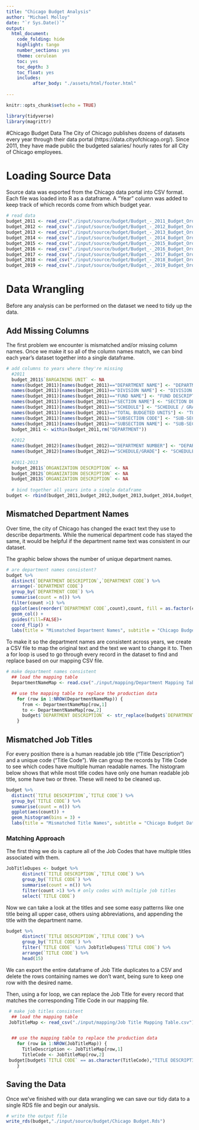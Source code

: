```yaml
---
title: "Chicago Budget Analysis"
author: "Michael Molloy"
date: "`r Sys.Date()`"
output:
  html_document:
    code_folding: hide
    highlight: tango
    number_sections: yes
    theme: cerulean
    toc: yes
    toc_depth: 3
    toc_float: yes
    includes:
          after_body: "./assets/html/footer.html"
    
---
```


```r
knitr::opts_chunk$set(echo = TRUE)
```
```r
library(tidyverse)
library(magrittr)
```
#Chicago Budget Data 
The City of Chicago publishes dozens of datasets every year through their data portal (https://data.cityofchicago.org/).  Since 2011, they have made public the budgeted salaries/ hourly rates for all City of Chicago employees.

# Loading Source Data
Source data was exported from the Chicago data portal into CSV format. Each file was loaded into R as a dataframe. A "Year" column was added to keep track of which records come from which budget year. 

```r
# read data
budget_2011 <- read_csv("./input/source/budget/Budget_-_2011_Budget_Ordinance_-_Positions_and_Salaries.csv") %>% mutate(YEAR = 2011)
budget_2012 <- read_csv("./input/source/budget/Budget_-_2012_Budget_Ordinance_-_Positions_and_Salaries.csv") %>% mutate(YEAR = 2012)
budget_2013 <- read_csv("./input/source/budget/Budget_-_2013_Budget_Ordinance_-_Positions_and_Salaries.csv") %>% mutate(YEAR = 2013)
budget_2014 <- read_csv("./input/source/budget/Budget_-_2014_Budget_Ordinance_-_Positions_and_Salaries.csv") %>% mutate(YEAR = 2014)
budget_2015 <- read_csv("./input/source/budget/Budget_-_2015_Budget_Ordinance_-_Positions_and_Salaries.csv") %>% mutate(YEAR = 2015)
budget_2016 <- read_csv("./input/source/budget/Budget_-_2016_Budget_Ordinance_-_Positions_and_Salaries.csv") %>% mutate(YEAR = 2016)
budget_2017 <- read_csv("./input/source/budget/Budget_-_2017_Budget_Ordinance_-_Positions_and_Salaries.csv") %>% mutate(YEAR = 2017)
budget_2018 <- read_csv("./input/source/budget/Budget_-_2018_Budget_Ordinance_-_Positions_and_Salaries.csv") %>% mutate(YEAR = 2018)
budget_2019 <- read_csv("./input/source/budget/Budget_-_2019_Budget_Ordinance_-_Positions_and_Salaries.csv") %>% mutate(YEAR = 2019)
```

# Data Wrangling
Before any analysis can be performed on the dataset we need to tidy up the data. 

## Add Missing Columns
The first problem we encounter is mismatched and/or missing column names. Once we make it so all of the column names match, we can bind each year's dataset together into a single dataframe.

```r
# add columns to years where they're missing
  #2011
  budget_2011$`BARGAINING UNIT` <- NA
  names(budget_2011)[names(budget_2011)=="DEPARTMENT NAME"] <- "DEPARTMENT DESCRIPTION"
  names(budget_2011)[names(budget_2011)=="DIVISION NAME"] <- "DIVISION DESCRIPTION"
  names(budget_2011)[names(budget_2011)=="FUND NAME"] <- "FUND DESCRIPTION"
  names(budget_2011)[names(budget_2011)=="SECTION NAME"] <- "SECTION DESCRIPTION"
  names(budget_2011)[names(budget_2011)=="SCHEDULE"] <- "SCHEDULE / GRADE"
  names(budget_2011)[names(budget_2011)=="TOTAL BUDGETED UNITS"] <- "TOTAL BUDGETED UNIT"
  names(budget_2011)[names(budget_2011)=="SUBSECTION CODE"] <- "SUB-SECTION CODE"
  names(budget_2011)[names(budget_2011)=="SUBSECTION NAME"] <- "SUB-SECTION DESCRIPTION"
  budget_2011 <- within(budget_2011,rm("DEPARTMENT"))
  
  #2012
  names(budget_2012)[names(budget_2012)=="DEPARTMENT NUMBER"] <- "DEPARTMENT CODE"
  names(budget_2012)[names(budget_2012)=="SCHEDULE/GRADE"] <- "SCHEDULE / GRADE"
  
  #2011-2013
  budget_2011$`ORGANIZATION DESCRIPTION` <- NA
  budget_2012$`ORGANIZATION DESCRIPTION` <- NA
  budget_2013$`ORGANIZATION DESCRIPTION` <- NA
  
  # bind together all years into a single dataframe
budget <- rbind(budget_2011,budget_2012,budget_2013,budget_2014,budget_2015,budget_2016,budget_2017,budget_2018,budget_2019)

```

## Mismatched Department Names
Over time, the city of Chicago has changed the exact text they use to describe departments.  While the numerical department code has stayed the same, it would be helpful if the department name text was consistent in our dataset. 

The graphic below shows the number of unique department names. 

```r
# are department names consistent?
budget %>% 
  distinct(`DEPARTMENT DESCRIPTION`,`DEPARTMENT CODE`) %>% 
  arrange(-`DEPARTMENT CODE`)
  group_by(`DEPARTMENT CODE`) %>% 
  summarise(count = n()) %>% 
  filter(count >1) %>% 
  ggplot(aes(reorder(`DEPARTMENT CODE`,count),count, fill = as.factor(count))) +
  geom_col() +
  guides(fill=FALSE)+
  coord_flip() + 
  labs(title = "Mismatched Department Names", subtitle = "Chicago Budget Data 2011-2019", x= "Department Code",y="# of Department Names")
```

To make it so the department names are consistent across years, we create a CSV file to map the original text and the text we want to change it to. Then a for loop is used to go through every record in the dataset to find and replace based on our mapping CSV file.

```r
# make department names consistent
  ## load the mapping table
  DepartmentNameMap <- read.csv("./input/mapping/Department Mapping Table.csv",stringsAsFactors = F)

  ## use the mapping table to replace the production data
    for (row in 1:NROW(DepartmentNameMap)) {
      from <- DepartmentNameMap[row,1]
      to <- DepartmentNameMap[row,2]
      budget$`DEPARTMENT DESCRIPTION` <- str_replace(budget$`DEPARTMENT DESCRIPTION`,from,to)
    }
```

## Mismatched Job Titles
For every position there is a human readable job title ("Title Description") and a unique code ("Title Code").  We can group the records by Title Code to see which codes have multiple human readable names.  The histogram below shows that while most title codes have only one human readable job title, some have two or three. These will need to be cleaned up.
```r
budget %>% 
  distinct(`TITLE DESCRIPTION`,`TITLE CODE`) %>% 
  group_by(`TITLE CODE`) %>% 
  summarise(count = n()) %>% 
  ggplot(aes(count)) +
  geom_histogram(bins = 3) +
  labs(title = "Mismatched Title Names", subtitle = "Chicago Budget Data 2011-2019", x= "Same Title Code",y="# of Title Names")
```

### Matching Approach
The first thing we do is capture all of the Job Codes that have multiple titles associated with them.

```r
JobTitleDupes <- budget %>% 
      distinct(`TITLE DESCRIPTION`,`TITLE CODE`) %>% 
      group_by(`TITLE CODE`) %>% 
      summarise(count = n()) %>% 
      filter(count >1) %>% # only codes with multiple job titles
      select(`TITLE CODE`)
```

Now we can take a look at the titles and see some easy patterns like one title being all upper case, others using abbreviations, and appending the title with the department name. 
```r
budget %>% 
      distinct(`TITLE DESCRIPTION`,`TITLE CODE`) %>% 
      group_by(`TITLE CODE`) %>% 
      filter(`TITLE CODE` %in% JobTitleDupes$`TITLE CODE`) %>% 
      arrange(`TITLE CODE`) %>% 
      head(15)
```

We can export the entire dataframe of Job Title duplicates to a CSV and delete the rows containing names we don't want, being sure to keep one row with the desired name.

Then, using a for loop, we can replace the Job Title for every record that matches the corresponding Title Code in our mapping file.

```r
 # make job titles consistent
  ## load the mapping table
 JobTitleMap <- read_csv("./input/mapping/Job Title Mapping Table.csv")


  ## use the mapping table to replace the production data
    for (row in 1:NROW(JobTitleMap)) {
      TitleDescription <- JobTitleMap[row,1]
      TitleCode <- JobTitleMap[row,2]
 budget[budget$`TITLE CODE` == as.character(TitleCode),"TITLE DESCRIPTION"] <- TitleDescription
    }
```


## Saving the Data
Once we've finished with our data wrangling we can save our tidy data to a single RDS file and begin our analysis.

```r
# write the output file
write_rds(budget,"./input/source/budget/Chicago Budget.Rds")
```